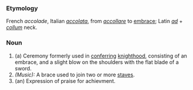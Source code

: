 ===Etymology===
French ''accolade'', Italian ''[[accolata]]'', from ''[[accollare]]'' to [[embrace]]; Latin ''[[ad]]'' + ''[[collum]]'' neck.
===Noun===
# (a) Ceremony formerly used in [[conferring]] [[knighthood]], consisting of an embrace, and a slight blow on the shoulders with the flat blade of a sword.
#''(Music):'' A brace used to join two or more [[staves]].
# (an) Expression of praise for achievment.